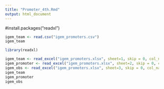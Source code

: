 ```yaml
---
title: "Promoter_4th.Rmd"
output: html_document
---
```


#install.packages("readxl")
```r
igem_team <- read.csv("igem_promoters.csv")
igem_team

library(readxl)

igem_team <- read_excel("igem_promoters.xlsx", sheet=1, skip = 0, col_names=T)
igem_promoter <- read_excel("igem_promoters.xlsx", sheet=2, skip = 0, col_names=T)
igem_obs <- read_excel("igem_promoters.xlsx", sheet=3, skip = 0, col_names=T)
igem_team
igem_promoter
igem_obs

```



